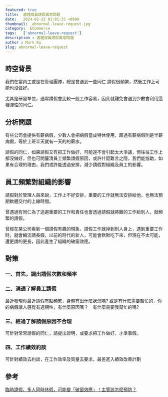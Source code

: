 ```yaml
---
featured: true
title:  處理成員請假異常問題
date:   2024-02-22 01:01:35 +0800
thumbnail:  abnormal-leave-request.jpg
category:  ECommerce
tags:   ['abnormal-leave-request']
description : 處理成員請假異常問題
author : Mark Ku
slug: abnormal-leave-request
---
```


## 時空背景
我們在當員工或是在管理團隊，總是會遇到一些同仁 請假很頻繁，然後工作上可能也沒做好。  

尤其是研發單位，通常請假會比較一般工作容易，因此就難免會遇到少數會利用這種彈性的同仁。

## 分析問題
有些公司會提供有薪病假，少數人會把病假當成特休使用，超過有薪病假則是半薪病假，等於上班半天就有一天的的薪水。  

請假的同仁，如果請假又有把工作做好，可能還不會引起太大爭議，但往往工作上都沒做好，但也可問釐清員工頻繁請假原因，或許什麼難言之隱，我們能協助，如果有合理的理由，我們或許能透過安排，減少請假對組織及員工的影響。
## 員工頻繁對組織的影響
請假對於管理人員來說，工作上不好安排，重要的工作就無法安排給他，也無法預期軟體交付的上線時間。  

曾遇過有同仁為了逃避重要的工作和責任也會透過請假就將難的工作給別人，就頻繁的請假。  

曾經在某公司看到一個請假有趣的現象，請假工作就掉到別人身上，遇到重要工作時，就會輪流請長假，以前的時代的新人，可能會默默吃下來，但現在不太可能，還更請的更長，因此產生了組織的破窗效應。

## 對策
### 一、首先，調出請假次數和頻率

### 二、溝通了解員工請假
最近發現你最近請假有點頻繁，身體有出什麼狀況嗎? 或是有什麼需要幫忙的，你的病假讓人感覺有週期性，有什麼原因嗎？　有什麼需要我幫忙的嗎?　

### 三、經過了解請假原因不合理
可針對常常請假的同仁，請提出證明，或要求把工作做好，才準事假。

### 四、工作績效約談
可針對績效去約談，在工作效率及質量去要求，最差進入績效改善計劃

## 參考
[臨時請假、多人同時休假，可能變「破窗效應」！主管該怎麼預防？](https://www.businessweekly.com.tw/management/blog/3009395)
